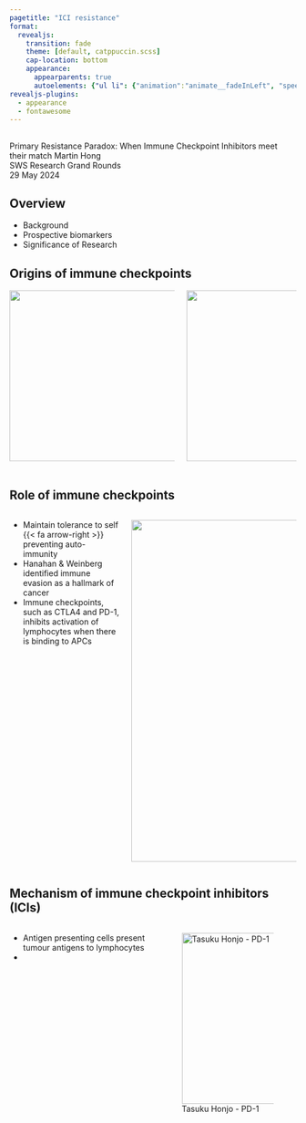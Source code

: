 ```yaml
---
pagetitle: "ICI resistance"
format:
  revealjs:
    transition: fade
    theme: [default, catppuccin.scss]
    cap-location: bottom
    appearance:
      appearparents: true
      autoelements: {"ul li": {"animation":"animate__fadeInLeft", "speed":"slow", "delay":"100"}}
revealjs-plugins:
  - appearance
  - fontawesome
---
```


## {#title data-menu-title="Title" background-image="img/macchiato-bg.png"}

[Primary Resistance Paradox: When Immune Checkpoint Inhibitors meet their match]{.title} [Martin Hong <br> SWS Research Grand Rounds <br> 29 May 2024]{.subtitle}

## Overview {data-autoappear=true}

* Background
* Prospective biomarkers
* Significance of Research

## Origins of immune checkpoints

::::{.columns}

:::{.column width="60%"}
![](./img/james_allison_crop.jpg){width="300" fig-align="left" .animate__fadeInUp data-delay="0"}
<figcaption style="opacity: 0; animation: fadeInUp 2s ease-in-out forwards; animation-delay: 1.5s;">James Allison - CTLA4</figcaption>
:::

:::{.column width="40%"}
![](./img/tasuku_honjo.jpg){width="300" fig-align="left" .animate__fadeInUp data-delay="3000"}
<figcaption style="opacity: 0; animation: fadeInUp 2s ease-in-out forwards; animation-delay: 4.5s;">Tasuku Honjo - PD-1</figcaption>
:::

::::

## Role of immune checkpoints {data-autoappear=true}

::::{.columns}

:::{.column width="40%"}

::: {.incremental .fade-left}
* Maintain tolerance to self {{< fa arrow-right >}} preventing auto-immunity
* Hanahan & Weinberg identified immune evasion as a hallmark of cancer
* Immune checkpoints, such as CTLA4 and PD-1, inhibits activation of lymphocytes when there is binding to APCs
:::

:::

:::{.column width="60%"}

![](./img/h_w_2011.jpg){.fragment .fade-left width="600"}

:::

::::

## Mechanism of immune checkpoint inhibitors (ICIs) {data-autoappear=true}

::::{.columns}

:::{.column width="40%"}

* Antigen presenting cells present tumour antigens to lymphocytes
*  

:::

:::{.column width="40%"}
![Tasuku Honjo - PD-1](./img/tasuku_honjo.jpg){width="300" fig-align="left" .animate__fadeInUp data-delay="400"}
:::

::::


